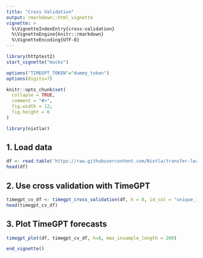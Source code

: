 ```yaml
---
title: "Cross Validation"
output: rmarkdown::html_vignette
vignette: >
  %\VignetteIndexEntry{cross-validation}
  %\VignetteEngine{knitr::rmarkdown}
  %\VignetteEncoding{UTF-8}
---
```

```r
library(httptest2)
start_vignette("mocks")

options("TIMEGPT_TOKEN"="dummy_token")
options(digits=7)

knitr::opts_chunk$set(
  collapse = TRUE,
  comment = "#>", 
  fig.width = 12, 
  fig.height = 6
)
```

```r
library(nixtlar)
```

## 1. Load data 

```r
df <- read.table('https://raw.githubusercontent.com/Nixtla/transfer-learning-time-series/main/datasets/electricity-short.csv', sep = ",", header = TRUE)
head(df)
```

## 2. Use cross validation with TimeGPT 

```r
timegpt_cv_df <- timegpt_cross_validation(df, h = 8, id_col = "unique_id", n_windows = 5, step_size = 2)
head(timegpt_cv_df)
```

## 3. Plot TimeGPT forecasts 

```r
timegpt_plot(df, timegpt_cv_df, h=8, max_insample_length = 200)
```


```r
end_vignette()
```
